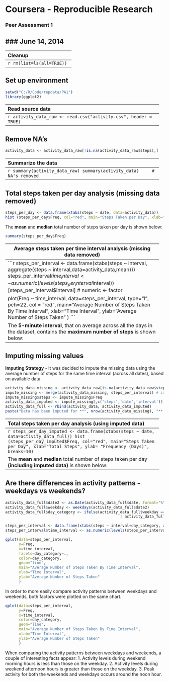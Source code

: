 Coursera - Reproducible Research
================================
### Peer Assessment 1
### June 14, 2014
--------------------------------

---------------------------------------------------------------------
Cleanup
---------------------------------------------------------------------
```r
rm(list=ls(all=TRUE))
```
---------------------------------------------------------------------
Set up environment
---------------------------------------------------------------------
```r
setwd("C:/R/Code/repdata/PA1")
library(ggplot2)
```
---------------------------------------------------------------------
Read source data
---------------------------------------------------------------------
```r
activity_data_raw <- read.csv("activity.csv", header = TRUE)
```
---------------------------------------------------------------------
Remove NA's
---------------------------------------------------------------------
```r
activity_data <- activity_data_raw[!is.na(activity_data_raw$steps),]
```
---------------------------------------------------------------------
Summarize the data
---------------------------------------------------------------------
```r
summary(activity_data_raw)
summary(activity_data)     # NA's removed
```
---------------------------------------------------------------------
Total steps taken per day analysis (missing data removed)
---------------------------------------------------------------------
```r
steps_per_day <- data.frame(xtabs(steps ~ date, data=activity_data))
hist (steps_per_day$Freq, col="red", main="Steps Taken per Day", xlab="Total Steps", ylab= "Frequency (Days)", breaks=10)
```

The **mean** and **median** total number of steps taken per day is shown below:
```r
summary(steps_per_day$Freq)
```
---------------------------------------------------------------------
Average steps taken per time interval analysis (missing data removed)
---------------------------------------------------------------------
```r
steps_per_interval <- data.frame(xtabs(steps ~ interval, aggregate(steps ~ interval,data=activity_data,mean)))
steps_per_interval$time_interval <- as.numeric(levels(steps_per_interval$interval))[steps_per_interval$interval] # numeric <- factor

plot(Freq ~ time_interval,
     data=steps_per_interval,
     type="l",
     pch=22,
     col = "red",
     main="Average Number of Steps Taken By Time Interval",
     xlab="Time Interval",
     ylab="Average Number of Steps Taken" )
```

The **5-minute interval**, that on average across all the days in the dataset, contains the **maximum number of steps** is shown below:
```r
max_steps <- max(steps_per_interval$Freq)
steps_per_interval_max <- steps_per_interval[steps_per_interval$Freq == max_steps,]
max_interval <- steps_per_interval_max$time_interval
paste("5-minute interval:",max_interval)
```
---------------------------------------------------------------------
Imputing missing values
---------------------------------------------------------------------

**Imputing Strategy** - It was decided to impute the missing data using the average number of steps for the same time interval (across all dates), based on available data.
```r
activity_data_missing <- activity_data_raw[is.na(activity_data_raw$steps),]
impute_missing <- merge(activity_data_missing, steps_per_interval) # impute missing values using average interval steps
impute_missing$steps <- impute_missing$Freq
activity_data_imputed <- impute_missing[,c('steps','date','interval')]
activity_data_full <- rbind(activity_data, activity_data_imputed)
paste("Data has been imputed for **", nrow(activity_data_missing), "** missing rows.")
```
---------------------------------------------------------------------
Total steps taken per day analysis (using imputed data)
---------------------------------------------------------------------
```r
steps_per_day_imputed <- data.frame(xtabs(steps ~ date, data=activity_data_full))
hist (steps_per_day_imputed$Freq, col="red", main="Steps Taken per Day", xlab="Total Steps", ylab= "Frequency (Days)", breaks=10)
```

The **mean** and **median** total number of steps taken per day **(including imputed data)** is shown below:
```r
summary(steps_per_day_imputed$Freq)
```
Compare these statistics to the same statistics derived from the dataset with **missing data removed**:
```r
summary(steps_per_day$Freq)
```
Imputing the missing data had a significant affect on both the first quartile and the mean, with little to no effect on the third quartile. In both cases, the first quartile and median were significantly increased.

---------------------------------------------------------------------
 Are there differences in activity patterns - weekdays vs weekends?
---------------------------------------------------------------------
```r
activity_data_full$date2 <- as.Date(activity_data_full$date, format="%Y-%m-%d")
activity_data_full$weekday <- weekdays(activity_data_full$date2)
activity_data_full$day_category <- ifelse(activity_data_full$weekday == "Saturday" 
                                                   | activity_data_full$weekday == "Sunday" , c("weekend"), c("weekday"))

steps_per_interval <- data.frame(xtabs(steps ~ interval+day_category, aggregate(steps ~ interval+day_category,data=activity_data_full,mean)))
steps_per_interval$time_interval <- as.numeric(levels(steps_per_interval$interval))[steps_per_interval$interval] # numeric <- factor

qplot(data=steps_per_interval, 
      y=Freq, 
      x=time_interval, 
      facets=day_category~.,
      color=day_category,
      geom="line",
      main="Average Number of Steps Taken By Time Interval",
      xlab="Time Interval",
      ylab="Average Number of Steps Taken" 
      )
```

In order to more easily compare activity patterns between weekdays and weekends, both factors were plotted on the same chart.
```r
qplot(data=steps_per_interval, 
      y=Freq, 
      x=time_interval, 
      color=day_category,
      geom="line",
      main="Average Number of Steps Taken By Time Interval",
      xlab="Time Interval",
      ylab="Average Number of Steps Taken" 
      )
```

When comparing the activity patterns between weekdays and weekends, a couple of interesting facts appear:
  1. Activity levels during weekend morning hours is less than those on the weekday.
  2. Activity levels during weekend afternoon hours is greater than those on the weekday.
  3. Peak activity for both the weekends and weekdays occurs around the noon hour.